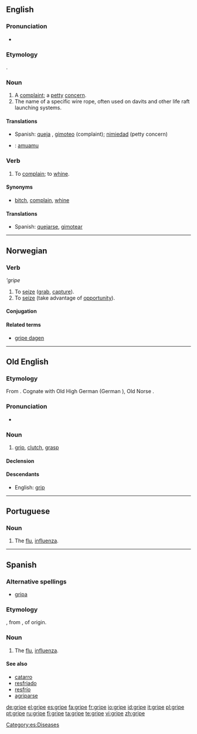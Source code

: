 ==English==

===Pronunciation===
* {{audio|en-us-gripe.ogg|Audio (US)}}
*: {{rhymes|aɪp}}

===Etymology===
{{etyl|ang}} {{term|gripan|grīpan|lang=ang}}.

===Noun===
{{en-noun}}

# A [[complaint]]; a [[petty]] [[concern]].
# The name of a specific wire rope, often used on davits and other life raft launching systems.

====Translations====
{{trans-top|a complaint; a petty concern}}
* Spanish: [[queja]] {{f}}, [[gimoteo]] {{m}} (complaint); [[nimiedad]] {{f}} (petty concern)
{{trans-mid}}
{{trans-bottom}}

{{trans-top|the name of a specific wire rope}}
{{trans-mid}}
{{trans-bottom}}

{{checktrans-top}}
* {{ttbc|Maori}}: [[amuamu]]
{{checktrans-bottom}}

===Verb===
{{en-verb|grip|ing}}

# To [[complain]]; to [[whine]].

====Synonyms====
* {{sense|complain}} [[bitch]], [[complain]], [[whine]]

====Translations====
{{trans-top|to complain; to whine}}
* Spanish: [[quejarse]], [[gimotear]]
{{trans-mid}}
{{trans-bottom}}

----

==Norwegian==

===Verb===
'''gripe''

# To [[seize]] ([[grab]], [[capture]]).
# To [[seize]] (take advantage of [[opportunity]]).

====Conjugation====
{{no-verb|irreg|nb-present-part=gripende|nb-past2=greip|nb-past=grep|nb-past-part=grepet|nb-imperative=grip|nn-infin-pass=gripast|nn-present=grip|present-bracket=griper|nn-past=greip|nn-present-part=gripande|nn-past-part=gripe|nn-past-part2=gripi|nn-imperative=grip}}

====Related terms====
* [[gripe dagen]]

----

==Old English==

===Etymology===
From {{proto|Germanic|lang=ang}}. Cognate with Old High German {{term|grif-|lang=goh}} (German {{term|Griff|lang=de}}), Old Norse {{term|gripr|lang=non}}.

===Pronunciation===
* {{IPA|/ˈgripe/|lang=ang}}

===Noun===
{{infl|ang|noun|g=m}}

# [[grip]], [[clutch]], [[grasp]]

====Declension====
{{oe-noun|gripe|gripas|gripe|gripas|gripes|gripa|gripe|gripum}}

====Descendants====
* English: [[grip]]

----

==Portuguese==

===Noun===
{{infl|pt|noun|g=f}}

# The [[flu]], [[influenza]].

----

==Spanish==

===Alternative spellings===
* [[gripa]] {{qualifier|Colombia|Mexico}}

===Etymology===
{{etyl|fr|es}} {{term|grippe|lang=fr}}, from {{term|gripper||to seize|lang=fr}}, of {{etyl|gem|es}} origin.

===Noun===
{{es-noun-f}}

# The [[flu]], [[influenza]].

====See also====
* [[catarro]] {{m}}
* [[resfriado]] {{m}}
* [[resfrío]] {{m}}
* [[agriparse]]

[[Category:es:Diseases]]

[[de:gripe]]
[[el:gripe]]
[[es:gripe]]
[[fa:gripe]]
[[fr:gripe]]
[[io:gripe]]
[[id:gripe]]
[[it:gripe]]
[[pl:gripe]]
[[pt:gripe]]
[[ru:gripe]]
[[fi:gripe]]
[[ta:gripe]]
[[te:gripe]]
[[vi:gripe]]
[[zh:gripe]]